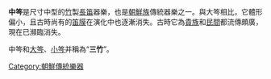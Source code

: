 {{Infobox Korean name|
hangul=중금|
hanja=中笒|
rr=junggeum|
mr=chunggŭm|
}}
'''中笒'''是尺寸中型的[[竹|竹]]製[[長笛|長笛]]器樂，也是[[朝鮮族|朝鮮族]]傳統器樂之一。與大笒相比，它體形偏小，且古時尚有的[[笛膜|笛膜]]在演化中也逐漸消失。古時它為[[貴族|貴族]]和[[民間|民間]]都流傳頗廣，現在已瀕臨消失。

中笒和[[大笒|大笒]]、[[小笒|小笒]]并稱為“'''三竹'''”。

{{Korea-stub}}
{{朝鮮樂器}}

[[Category:朝鮮傳統樂器|Category:朝鮮傳統樂器]]